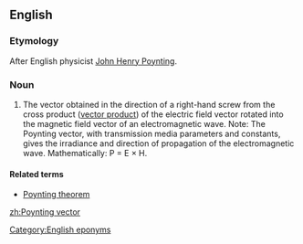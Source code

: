 ==English==

===Etymology===
After English physicist [[w:John Henry Poynting|John Henry Poynting]].

===Noun===
{{en-noun|sg=[[w:Poynting|Poynting]] [[vector]]}}

# The vector obtained in the direction of a right-hand screw from the cross product ([[vector product]]) of the electric field vector rotated into the magnetic field vector of an electromagnetic wave.  Note: The Poynting vector, with transmission media parameters and constants, gives the irradiance and direction of propagation of the electromagnetic wave.  Mathematically: P = E × H.

====Related terms====
* [[Poynting theorem]]

[[Category:English eponyms]]

[[zh:Poynting vector]]